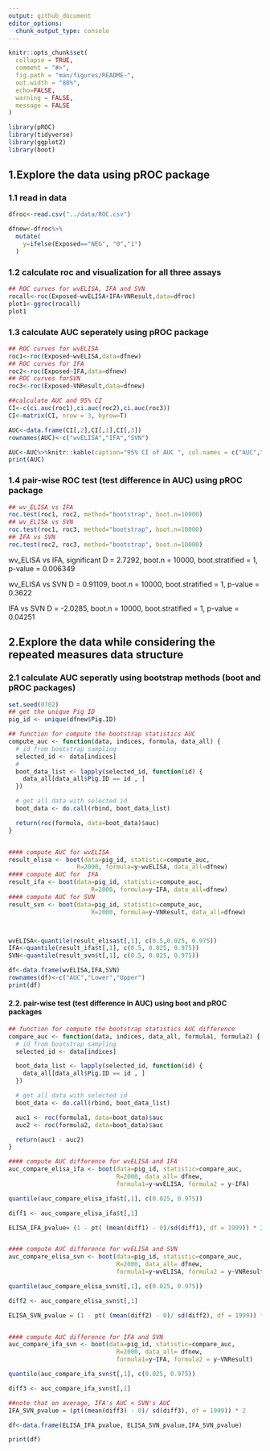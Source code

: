 ```yaml
---
output: github_document
editor_options: 
  chunk_output_type: console
---
```




```r
knitr::opts_chunk$set(
  collapse = TRUE,
  comment = "#>",
  fig.path = "man/figures/README-",
  out.width = "80%",
  echo=FALSE,
  warning = FALSE,
  message = FALSE
)

library(pROC)
library(tidyverse)
library(ggplot2)
library(boot)
```


## 1.Explore the data using pROC package

### 1.1 read in data

```r

dfroc<-read.csv("../data/ROC.csv")

dfnew<-dfroc%>%
  mutate(
    y=ifelse(Exposed=="NEG", "0","1")
  )

```

### 1.2 calculate roc and visualization for all three assays


```r
## ROC curves for wvELISA, IFA and SVN
rocall<-roc(Exposed~wvELISA+IFA+VNResult,data=dfroc)
plot1<-ggroc(rocall)
plot1
```


### 1.3 calculate AUC seperately using pROC package


```r
## ROC curves for wvELISA
roc1<-roc(Exposed~wvELISA,data=dfnew)
## ROC curves for IFA 
roc2<-roc(Exposed~IFA,data=dfnew)
## ROC curves forSVN
roc3<-roc(Exposed~VNResult,data=dfnew)

##calculate AUC and 95% CI
CI<-c(ci.auc(roc1),ci.auc(roc2),ci.auc(roc3))
CI<-matrix(CI, nrow = 3, byrow=T)

AUC<-data.frame(CI[,2],CI[,1],CI[,3])
rownames(AUC)<-c("wvELISA","IFA","SVN")

AUC<-AUC%>%knitr::kable(caption="95% CI of AUC ", col.names = c("AUC","Lowwer","Upper"))
print(AUC)
```

### 1.4 pair-wise ROC test (test difference in AUC) using pROC package

```r

## wv_ELISA vs IFA
roc.test(roc1, roc2, method="bootstrap", boot.n=10000)
## wv_ELISA vs SVN
roc.test(roc1, roc3, method="bootstrap", boot.n=10000)
## IFA vs SVN
roc.test(roc2, roc3, method="bootstrap", boot.n=10000)

```

wv_ELISA vs IFA, significant
D = 2.7292, boot.n = 10000, boot.stratified = 1, p-value = 0.006349

wv_ELISA vs SVN
D = 0.91109, boot.n = 10000, boot.stratified = 1, p-value = 0.3622

IFA vs SVN
D = -2.0285, boot.n = 10000, boot.stratified = 1, p-value = 0.04251




## 2.Explore the data while considering the repeated measures data structure

### 2.1 calculate AUC seperatly using bootstrap methods (boot and pROC packages)

```r

set.seed(0702)
## get the unique Pig ID
pig_id <- unique(dfnew$Pig.ID)

## function for compute the bootstrap statistics AUC
compute_auc <- function(data, indices, formula, data_all) {
  # id from bootstrap sampling
  selected_id <- data[indices]
  # 
  boot_data_list <- lapply(selected_id, function(id) {
    data_all[data_all$Pig.ID == id , ]
  })

  # get all data with selected id
  boot_data <- do.call(rbind, boot_data_list)

  return(roc(formula, data=boot_data)$auc)
}


#### compute AUC for wvELISA
result_elisa <- boot(data=pig_id, statistic=compute_auc,
                   R=2000, formula=y~wvELISA, data_all=dfnew)
#### compute AUC for  IFA
result_ifa <- boot(data=pig_id, statistic=compute_auc,
                       R=2000, formula=y~IFA, data_all=dfnew)
#### compute AUC for SVN
result_svn <- boot(data=pig_id, statistic=compute_auc,
                       R=2000, formula=y~VNResult, data_all=dfnew)



wvELISA<-quantile(result_elisa$t[,1], c(0.5,0.025, 0.975))
IFA<-quantile(result_ifa$t[,1], c(0.5, 0.025, 0.975))
SVN<-quantile(result_svn$t[,1], c(0.5, 0.025, 0.975))

df<-data.frame(wvELISA,IFA,SVN)
rownames(df)<-c("AUC","Lower","Upper")
print(df)
```



#### 2.2. pair-wise test (test difference in AUC) using boot and pROC packages


```r

## function for compute the bootstrap statistics AUC difference
compare_auc <- function(data, indices, data_all, formula1, formula2) {
  # id from bootstrap sampling
  selected_id <- data[indices]

  boot_data_list <- lapply(selected_id, function(id) {
    data_all[data_all$Pig.ID == id , ]
  })

  # get all data with selected id
  boot_data <- do.call(rbind, boot_data_list)

  auc1 <- roc(formula1, data=boot_data)$auc
  auc2 <- roc(formula2, data=boot_data)$auc

  return(auc1 - auc2)
}

#### compute AUC difference for wvELISA and IFA
auc_compare_elisa_ifa <- boot(data=pig_id, statistic=compare_auc,
                              R=2000, data_all= dfnew,
                              formula1=y~wvELISA, formula2 = y~IFA)

quantile(auc_compare_elisa_ifa$t[,1], c(0.025, 0.975))

diff1 <- auc_compare_elisa_ifa$t[,1]

ELISA_IFA_pvalue= (1 - pt( (mean(diff1) - 0)/sd(diff1), df = 1999)) * 2


#### compute AUC difference for wvELISA and SVN
auc_compare_elisa_svn <- boot(data=pig_id, statistic=compare_auc,
                              R=2000, data_all= dfnew,
                              formula1=y~wvELISA, formula2 = y~VNResult)

quantile(auc_compare_elisa_svn$t[,1], c(0.025, 0.975))

diff2 <- auc_compare_elisa_svn$t[,1]

ELISA_SVN_pvalue = (1 - pt( (mean(diff2) - 0)/ sd(diff2), df = 1999)) * 2


#### compute AUC difference for IFA and SVN
auc_compare_ifa_svn <- boot(data=pig_id, statistic=compare_auc,
                              R=2000, data_all= dfnew,
                              formula1=y~IFA, formula2 = y~VNResult)

quantile(auc_compare_ifa_svn$t[,1], c(0.025, 0.975))

diff3 <- auc_compare_ifa_svn$t[,1]

##note that on average, IFA's AUC < SVN's AUC
IFA_SVN_pvalue = (pt((mean(diff3) - 0)/ sd(diff3), df = 1999)) * 2

df<-data.frame(ELISA_IFA_pvalue, ELISA_SVN_pvalue,IFA_SVN_pvalue)

print(df)

```












